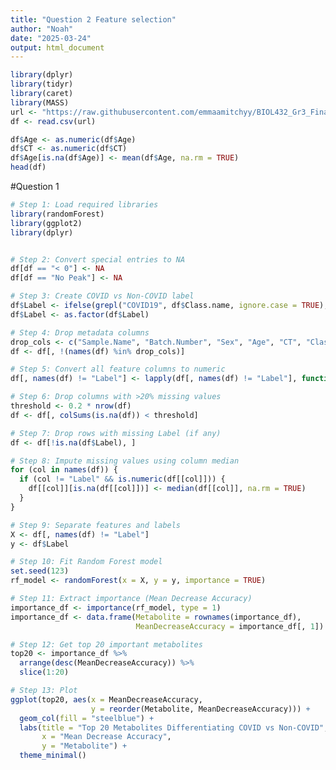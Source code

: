 ```yaml
---
title: "Question 2 Feature selection"
author: "Noah"
date: "2025-03-24"
output: html_document
---
```


```r
library(dplyr)
library(tidyr)
library(caret)
library(MASS) 
url <- "https://raw.githubusercontent.com/emmaamitchyy/BIOL432_Gr3_Final/refs/heads/main/Data_Input/RawData.csv"
df <- read.csv(url)

df$Age <- as.numeric(df$Age)
df$CT <- as.numeric(df$CT)
df$Age[is.na(df$Age)] <- mean(df$Age, na.rm = TRUE) 
head(df)

```

#Question 1 

```r
# Step 1: Load required libraries 
library(randomForest)
library(ggplot2)
library(dplyr)


# Step 2: Convert special entries to NA
df[df == "< 0"] <- NA
df[df == "No Peak"] <- NA

# Step 3: Create COVID vs Non-COVID label
df$Label <- ifelse(grepl("COVID19", df$Class.name, ignore.case = TRUE), "COVID", "Non-COVID")
df$Label <- as.factor(df$Label)

# Step 4: Drop metadata columns
drop_cols <- c("Sample.Name", "Batch.Number", "Sex", "Age", "CT", "Class.name")
df <- df[, !(names(df) %in% drop_cols)]

# Step 5: Convert all feature columns to numeric
df[, names(df) != "Label"] <- lapply(df[, names(df) != "Label"], function(x) as.numeric(as.character(x)))

# Step 6: Drop columns with >20% missing values
threshold <- 0.2 * nrow(df)
df <- df[, colSums(is.na(df)) < threshold]

# Step 7: Drop rows with missing Label (if any)
df <- df[!is.na(df$Label), ]

# Step 8: Impute missing values using column median
for (col in names(df)) {
  if (col != "Label" && is.numeric(df[[col]])) {
    df[[col]][is.na(df[[col]])] <- median(df[[col]], na.rm = TRUE)
  }
}

# Step 9: Separate features and labels
X <- df[, names(df) != "Label"]
y <- df$Label

# Step 10: Fit Random Forest model
set.seed(123)
rf_model <- randomForest(x = X, y = y, importance = TRUE)

# Step 11: Extract importance (Mean Decrease Accuracy)
importance_df <- importance(rf_model, type = 1)
importance_df <- data.frame(Metabolite = rownames(importance_df),
                            MeanDecreaseAccuracy = importance_df[, 1])

# Step 12: Get top 20 important metabolites
top20 <- importance_df %>%
  arrange(desc(MeanDecreaseAccuracy)) %>%
  slice(1:20)

# Step 13: Plot
ggplot(top20, aes(x = MeanDecreaseAccuracy,
                  y = reorder(Metabolite, MeanDecreaseAccuracy))) +
  geom_col(fill = "steelblue") +
  labs(title = "Top 20 Metabolites Differentiating COVID vs Non-COVID",
       x = "Mean Decrease Accuracy",
       y = "Metabolite") +
  theme_minimal()


```




